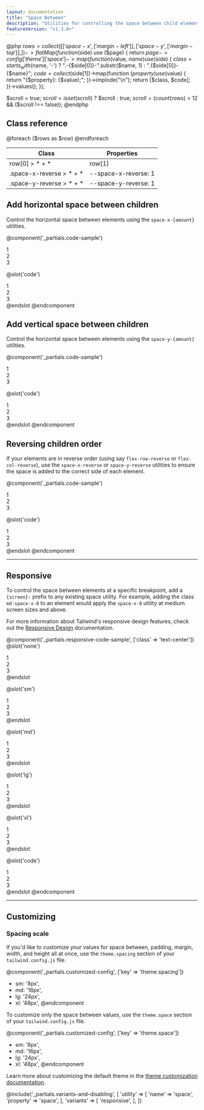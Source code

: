 ```yaml
---
layout: documentation
title: "Space Between"
description: "Utilities for controlling the space between child elements."
featureVersion: "v1.3.0+"
---
```


@php
  $rows = collect([
    ['space-x', ['margin-left']],
    ['space-y', ['margin-top']],
  ])->flatMap(function ($side) use ($page) {
    return $page->config['theme']['space']->map(function ($value, $name) use ($side) {
      $class = starts_with($name, '-')
        ? ".-{$side[0]}-".substr($name, 1)
        : ".{$side[0]}-{$name}";
      $code = collect($side[1])->map(function ($property) use ($value) {
        return "{$property}: {$value};";
      })->implode("\n");
      return [$class, $code];
    })->values();
  });

  $scroll = true;
  $scroll = isset($scroll) ? $scroll : true;
  $scroll = (count($rows) > 12 && ($scroll !== false));
@endphp

<h2 style={{visibility: "hidden", fontSize: "0", margin: "0"}}>Class reference</h2>
<div className="mt-0 border-t border-b border-gray-300 overflow-hidden relative">
  <div className="{{ $scroll ? 'lg:max-h-sm' : '' }} overflow-y-auto scrollbar-w-2 scrollbar-track-gray-lighter scrollbar-thumb-rounded scrollbar-thumb-gray scrolling-touch">
    <table className="w-full text-left table-collapse">
      <thead>
        <tr>
          <th className="text-sm font-semibold text-gray-700 p-2 bg-gray-100">Class</th>
          <th className="text-sm font-semibold text-gray-700 p-2 bg-gray-100">Properties</th>
        </tr>
      </thead>
      <tbody className="align-baseline">
        @foreach ($rows as $row)
        <tr>
          <td className="p-2 border-t {{ $loop->first ? 'border-gray-300' : 'border-gray-200' }} font-mono text-xs text-purple-700 whitespace-no-wrap">
          row[0] 
          <span className="ml-1 text-purple-300">> * + *</span>
          </td>
          <td className="p-2 border-t {{ $loop->first ? 'border-gray-300' : 'border-gray-200' }} font-mono text-xs text-blue-700 whitespace-pre">row[1] </td>
        </tr>
        @endforeach
        <tr>
          <td className="p-2 border-t {{ $loop->first ? 'border-gray-300' : 'border-gray-200' }} font-mono text-xs text-purple-700 whitespace-no-wrap">
          .space-x-reverse
          <span className="ml-1 text-purple-300">> * + *</span>
          </td>
          <td className="p-2 border-t {{ $loop->first ? 'border-gray-300' : 'border-gray-200' }} font-mono text-xs text-blue-700 whitespace-pre">--space-x-reverse: 1</td>
        </tr>
        <tr>
          <td className="p-2 border-t {{ $loop->first ? 'border-gray-300' : 'border-gray-200' }} font-mono text-xs text-purple-700 whitespace-no-wrap">
          .space-y-reverse
          <span className="ml-1 text-purple-300">> * + *</span>
          </td>
          <td className="p-2 border-t {{ $loop->first ? 'border-gray-300' : 'border-gray-200' }} font-mono text-xs text-blue-700 whitespace-pre">--space-y-reverse: 1</td>
        </tr>
      </tbody>
    </table>
  </div>
</div>


## Add horizontal space between children

Control the horizontal space between elements using the `space-x-{amount}` utilities.

@component('_partials.code-sample')
<div className="flex space-x-4 bg-gray-200">
  <div className="text-gray-700 text-center bg-gray-400 px-4 py-2">1</div>
  <div className="text-gray-700 text-center bg-gray-400 px-4 py-2">2</div>
  <div className="text-gray-700 text-center bg-gray-400 px-4 py-2">3</div>
</div>

@slot('code')
<div className="flex space-x-4">
  <div>1</div>
  <div>2</div>
  <div>3</div>
</div>
@endslot
@endcomponent

## Add vertical space between children

Control the horizontal space between elements using the `space-y-{amount}` utilities.

@component('_partials.code-sample')
<div className="space-y-6 bg-gray-200">
  <div className="text-gray-700 text-center bg-gray-400 px-4 py-2">1</div>
  <div className="text-gray-700 text-center bg-gray-400 px-4 py-2">2</div>
  <div className="text-gray-700 text-center bg-gray-400 px-4 py-2">3</div>
</div>

@slot('code')
<div className="space-y-6">
  <div>1</div>
  <div>2</div>
  <div>3</div>
</div>
@endslot
@endcomponent

## Reversing children order

If your elements are in reverse order (using say `flex-row-reverse` or `flex-col-reverse`), use the `space-x-reverse` or `space-y-reverse` utilities to ensure the space is added to the correct side of each element.

@component('_partials.code-sample')
<div className="flex flex-row-reverse space-x-4 space-x-reverse bg-gray-200">
  <div className="text-gray-700 text-center bg-gray-400 px-4 py-2">1</div>
  <div className="text-gray-700 text-center bg-gray-400 px-4 py-2">2</div>
  <div className="text-gray-700 text-center bg-gray-400 px-4 py-2">3</div>
</div>

@slot('code')
<div className="flex flex-row-reverse space-x-4 space-x-reverse">
  <div>1</div>
  <div>2</div>
  <div>3</div>
</div>
@endslot
@endcomponent

---

## Responsive

To control the space between elements at a specific breakpoint, add a `{screen}:` prefix to any existing space utility. For example, adding the class `md:space-x-8` to an element would apply the `space-x-8` utility at medium screen sizes and above.

For more information about Tailwind's responsive design features, check out the [Responsive Design](/docs/responsive-design) documentation.

@component('_partials.responsive-code-sample', ['class' => 'text-center'])
@slot('none')
<div className="flex space-x-2 bg-gray-200">
  <div className="text-gray-700 text-center bg-gray-400 px-4 py-2">1</div>
  <div className="text-gray-700 text-center bg-gray-400 px-4 py-2">2</div>
  <div className="text-gray-700 text-center bg-gray-400 px-4 py-2">3</div>
</div>
@endslot

@slot('sm')
<div className="flex space-x-4 bg-gray-200">
  <div className="text-gray-700 text-center bg-gray-400 px-4 py-2">1</div>
  <div className="text-gray-700 text-center bg-gray-400 px-4 py-2">2</div>
  <div className="text-gray-700 text-center bg-gray-400 px-4 py-2">3</div>
</div>
@endslot

@slot('md')
<div className="flex space-x-6 bg-gray-200">
  <div className="text-gray-700 text-center bg-gray-400 px-4 py-2">1</div>
  <div className="text-gray-700 text-center bg-gray-400 px-4 py-2">2</div>
  <div className="text-gray-700 text-center bg-gray-400 px-4 py-2">3</div>
</div>
@endslot

@slot('lg')
<div className="flex space-x-8 bg-gray-200">
  <div className="text-gray-700 text-center bg-gray-400 px-4 py-2">1</div>
  <div className="text-gray-700 text-center bg-gray-400 px-4 py-2">2</div>
  <div className="text-gray-700 text-center bg-gray-400 px-4 py-2">3</div>
</div>
@endslot

@slot('xl')
<div className="flex space-x-12 bg-gray-200">
  <div className="text-gray-700 text-center bg-gray-400 px-4 py-2">1</div>
  <div className="text-gray-700 text-center bg-gray-400 px-4 py-2">2</div>
  <div className="text-gray-700 text-center bg-gray-400 px-4 py-2">3</div>
</div>
@endslot

@slot('code')
<div className="flex none:space-x-2 sm:space-x-4 md:space-x-6 lg:space-x-8 xl:space-x-12">
  <div>1</div>
  <div>2</div>
  <div>3</div>
</div>
@endslot
@endcomponent

---

## Customizing

### Spacing scale

If you'd like to customize your values for space between, padding, margin, width, and height all at once, use the `theme.spacing` section of your `tailwind.config.js` file.

@component('_partials.customized-config', ['key' => 'theme.spacing'])
+ sm: '8px',
+ md: '16px',
+ lg: '24px',
+ xl: '48px',
@endcomponent

To customize only the space between values, use the `theme.space` section of your `tailwind.config.js` file.

@component('_partials.customized-config', ['key' => 'theme.space'])
+ sm: '8px',
+ md: '16px',
+ lg: '24px',
+ xl: '48px',
@endcomponent

Learn more about customizing the default theme in the [theme customization documentation](/docs/theme#customizing-the-default-theme).


@include('_partials.variants-and-disabling', [
    'utility' => [
        'name' => 'space',
        'property' => 'space',
    ],
    'variants' => [
        'responsive',
    ],
])

